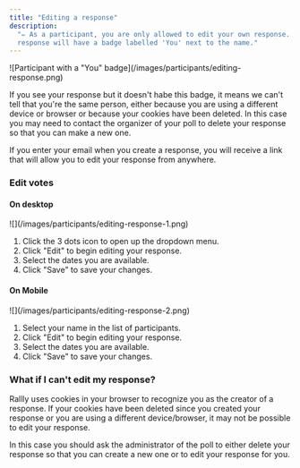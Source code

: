 ```yaml
---
title: "Editing a response"
description:
  "✏️ As a participant, you are only allowed to edit your own response. Your
  response will have a badge labelled 'You' next to the name."
---
```


<Frame caption="The 'You' badge indicates that this is your response">
  ![Participant with a "You" badge](/images/participants/editing-response.png)
</Frame>

If you see your response but it doesn't habe this badge, it means we can't tell
that you're the same person, either because you are using a different device or
browser or because your cookies have been deleted. In this case you may need to
contact the organizer of your poll to delete your response so that you can make
a new one.

If you enter your email when you create a response, you will receive a link that
will allow you to edit your response from anywhere.

### Edit votes

#### On desktop

<Frame caption="Click the 'Edit votes' menu item to begin editing">
  ![](/images/participants/editing-response-1.png)
</Frame>

1. Click the 3 dots icon to open up the dropdown menu.
2. Click "Edit" to begin editing your response.
3. Select the dates you are available.
4. Click "Save" to save your changes.

#### On Mobile

<Frame caption="Click the 'Edit votes' menu item to begin editing">
  ![](/images/participants/editing-response-2.png)
</Frame>

1. Select your name in the list of participants.
2. Click "Edit" to begin editing your response.
3. Select the dates you are available.
4. Click "Save" to save your changes.

### What if I can't edit my response?

Rallly uses cookies in your browser to recognize you as the creator of a
response. If your cookies have been deleted since you created your response or
you are using a different device/browser, it may not be possible to edit your
response.

In this case you should ask the administrator of the poll to either delete your
response so that you can create a new one or to edit your response for you.
